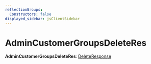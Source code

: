 ```yaml
---
reflectionGroups:
  Constructors: false
displayed_sidebar: jsClientSidebar
---
```



# AdminCustomerGroupsDeleteRes

 **AdminCustomerGroupsDeleteRes**: [DeleteResponse](../interfaces/js_client.internal.DeleteResponse.mdx)
